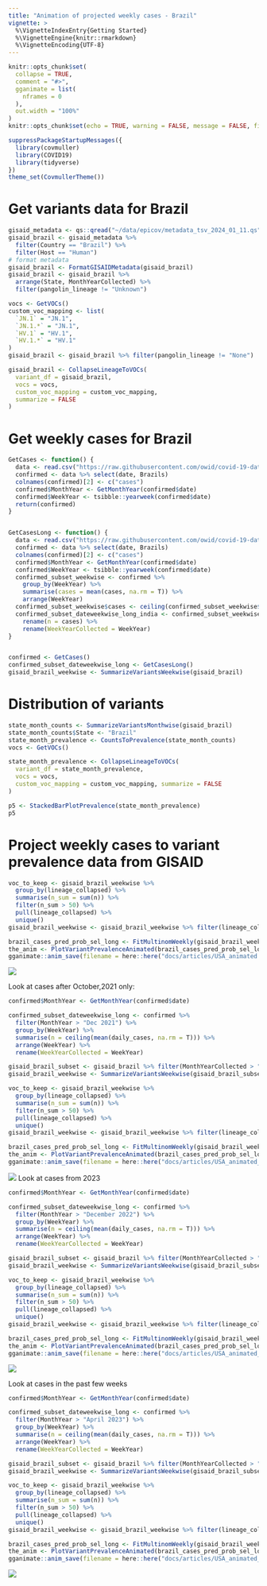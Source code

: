 ```yaml
---
title: "Animation of projected weekly cases - Brazil"
vignette: >
  %\VignetteIndexEntry{Getting Started}
  %\VignetteEngine{knitr::rmarkdown}
  %\VignetteEncoding{UTF-8}
---
```


```r
knitr::opts_chunk$set(
  collapse = TRUE,
  comment = "#>",
  gganimate = list(
    nframes = 0
  ),
  out.width = "100%"
)
knitr::opts_chunk$set(echo = TRUE, warning = FALSE, message = FALSE, fig.dim = c(12, 5))
```



```r
suppressPackageStartupMessages({
  library(covmuller)
  library(COVID19)
  library(tidyverse)
})
theme_set(CovmullerTheme())
```

# Get variants data for Brazil

```r
gisaid_metadata <- qs::qread("~/data/epicov/metadata_tsv_2024_01_11.qs")
gisaid_brazil <- gisaid_metadata %>%
  filter(Country == "Brazil") %>%
  filter(Host == "Human")
# format metadata
gisaid_brazil <- FormatGISAIDMetadata(gisaid_brazil)
gisaid_brazil <- gisaid_brazil %>%
  arrange(State, MonthYearCollected) %>%
  filter(pangolin_lineage != "Unknown")

vocs <- GetVOCs()
custom_voc_mapping <- list(
  `JN.1` = "JN.1",
  `JN.1.*` = "JN.1",
  `HV.1` = "HV.1",
  `HV.1.*` = "HV.1"
)
gisaid_brazil <- gisaid_brazil %>% filter(pangolin_lineage != "None")

gisaid_brazil <- CollapseLineageToVOCs(
  variant_df = gisaid_brazil,
  vocs = vocs,
  custom_voc_mapping = custom_voc_mapping,
  summarize = FALSE
)
```

# Get weekly cases for Brazil

```r
GetCases <- function() {
  data <- read.csv("https://raw.githubusercontent.com/owid/covid-19-data/master/public/data/cases_deaths/new_cases.csv")
  confirmed <- data %>% select(date, Brazils)
  colnames(confirmed)[2] <- c("cases")
  confirmed$MonthYear <- GetMonthYear(confirmed$date)
  confirmed$WeekYear <- tsibble::yearweek(confirmed$date)
  return(confirmed)
}


GetCasesLong <- function() {
  data <- read.csv("https://raw.githubusercontent.com/owid/covid-19-data/master/public/data/cases_deaths/new_cases.csv")
  confirmed <- data %>% select(date, Brazils)
  colnames(confirmed)[2] <- c("cases")
  confirmed$MonthYear <- GetMonthYear(confirmed$date)
  confirmed$WeekYear <- tsibble::yearweek(confirmed$date)
  confirmed_subset_weekwise <- confirmed %>%
    group_by(WeekYear) %>%
    summarise(cases = mean(cases, na.rm = T)) %>%
    arrange(WeekYear)
  confirmed_subset_weekwise$cases <- ceiling(confirmed_subset_weekwise$cases)
  confirmed_subset_dateweekwise_long_india <- confirmed_subset_weekwise %>%
    rename(n = cases) %>%
    rename(WeekYearCollected = WeekYear)
}


confirmed <- GetCases()
confirmed_subset_dateweekwise_long <- GetCasesLong()
gisaid_brazil_weekwise <- SummarizeVariantsWeekwise(gisaid_brazil)
```


# Distribution of variants



```r
state_month_counts <- SummarizeVariantsMonthwise(gisaid_brazil)
state_month_counts$State <- "Brazil"
state_month_prevalence <- CountsToPrevalence(state_month_counts)
vocs <- GetVOCs()

state_month_prevalence <- CollapseLineageToVOCs(
  variant_df = state_month_prevalence,
  vocs = vocs,
  custom_voc_mapping = custom_voc_mapping, summarize = FALSE
)

p5 <- StackedBarPlotPrevalence(state_month_prevalence)
p5
```


# Project weekly cases to variant prevalence data from GISAID

```r
voc_to_keep <- gisaid_brazil_weekwise %>%
  group_by(lineage_collapsed) %>%
  summarise(n_sum = sum(n)) %>%
  filter(n_sum > 50) %>%
  pull(lineage_collapsed) %>%
  unique()
gisaid_brazil_weekwise <- gisaid_brazil_weekwise %>% filter(lineage_collapsed %in% voc_to_keep)

brazil_cases_pred_prob_sel_long <- FitMultinomWeekly(gisaid_brazil_weekwise, confirmed_subset_dateweekwise_long)
the_anim <- PlotVariantPrevalenceAnimated(brazil_cases_pred_prob_sel_long, title = "Estimated cases (weekly average) in the Brazil by variant", caption = "**Source: gisaid.org and ourworldindata.org/coronavirus**<br>", date_breaks = "100 days")
gganimate::anim_save(filename = here::here("docs/articles/USA_animated.gif"), animation = the_anim)
```

![](USA_animated.gif)

Look at cases after October,2021 only:

```r
confirmed$MonthYear <- GetMonthYear(confirmed$date)

confirmed_subset_dateweekwise_long <- confirmed %>%
  filter(MonthYear > "Dec 2021") %>%
  group_by(WeekYear) %>%
  summarise(n = ceiling(mean(daily_cases, na.rm = T))) %>%
  arrange(WeekYear) %>%
  rename(WeekYearCollected = WeekYear)

gisaid_brazil_subset <- gisaid_brazil %>% filter(MonthYearCollected > "Dec 2021")
gisaid_brazil_weekwise <- SummarizeVariantsWeekwise(gisaid_brazil_subset)

voc_to_keep <- gisaid_brazil_weekwise %>%
  group_by(lineage_collapsed) %>%
  summarise(n_sum = sum(n)) %>%
  filter(n_sum > 50) %>%
  pull(lineage_collapsed) %>%
  unique()
gisaid_brazil_weekwise <- gisaid_brazil_weekwise %>% filter(lineage_collapsed %in% voc_to_keep)

brazil_cases_pred_prob_sel_long <- FitMultinomWeekly(gisaid_brazil_weekwise, confirmed_subset_dateweekwise_long)
the_anim <- PlotVariantPrevalenceAnimated(brazil_cases_pred_prob_sel_long, title = "Estimated cases (weekly average) in the Brazil by variant", caption = "**Source: gisaid.org and ourworldindata.org/coronavirus**<br>", date_breaks = "100 days")
gganimate::anim_save(filename = here::here("docs/articles/USA_animated_2021.gif"), animation = the_anim)
```

![](USA_animated_2021.gif)
Look at cases from 2023

```r
confirmed$MonthYear <- GetMonthYear(confirmed$date)

confirmed_subset_dateweekwise_long <- confirmed %>%
  filter(MonthYear > "December 2022") %>%
  group_by(WeekYear) %>%
  summarise(n = ceiling(mean(daily_cases, na.rm = T))) %>%
  arrange(WeekYear) %>%
  rename(WeekYearCollected = WeekYear)

gisaid_brazil_subset <- gisaid_brazil %>% filter(MonthYearCollected > "December 2022")
gisaid_brazil_weekwise <- SummarizeVariantsWeekwise(gisaid_brazil_subset)

voc_to_keep <- gisaid_brazil_weekwise %>%
  group_by(lineage_collapsed) %>%
  summarise(n_sum = sum(n)) %>%
  filter(n_sum > 50) %>%
  pull(lineage_collapsed) %>%
  unique()
gisaid_brazil_weekwise <- gisaid_brazil_weekwise %>% filter(lineage_collapsed %in% voc_to_keep)

brazil_cases_pred_prob_sel_long <- FitMultinomWeekly(gisaid_brazil_weekwise, confirmed_subset_dateweekwise_long)
the_anim <- PlotVariantPrevalenceAnimated(brazil_cases_pred_prob_sel_long, title = "Estimated cases (weekly average) in the Brazil by variant", caption = "**Source: gisaid.org and ourworldindata.org/coronavirus**<br>")
gganimate::anim_save(filename = here::here("docs/articles/USA_animated_2023.gif"), animation = the_anim)
```

![](USA_animated_2023.gif)



Look at cases in the past few weeks

```r
confirmed$MonthYear <- GetMonthYear(confirmed$date)

confirmed_subset_dateweekwise_long <- confirmed %>%
  filter(MonthYear > "April 2023") %>%
  group_by(WeekYear) %>%
  summarise(n = ceiling(mean(daily_cases, na.rm = T))) %>%
  arrange(WeekYear) %>%
  rename(WeekYearCollected = WeekYear)

gisaid_brazil_subset <- gisaid_brazil %>% filter(MonthYearCollected > "December 2022")
gisaid_brazil_weekwise <- SummarizeVariantsWeekwise(gisaid_brazil_subset)

voc_to_keep <- gisaid_brazil_weekwise %>%
  group_by(lineage_collapsed) %>%
  summarise(n_sum = sum(n)) %>%
  filter(n_sum > 50) %>%
  pull(lineage_collapsed) %>%
  unique()
gisaid_brazil_weekwise <- gisaid_brazil_weekwise %>% filter(lineage_collapsed %in% voc_to_keep)

brazil_cases_pred_prob_sel_long <- FitMultinomWeekly(gisaid_brazil_weekwise, confirmed_subset_dateweekwise_long)
the_anim <- PlotVariantPrevalenceAnimated(brazil_cases_pred_prob_sel_long, title = "Estimated cases (weekly average) in the Brazil by variant", caption = "**Source: gisaid.org and ourworldindata.org/coronavirus**<br>")
gganimate::anim_save(filename = here::here("docs/articles/USA_animated_2024.gif"), animation = the_anim)
```
![](USA_animated_2024.gif)
